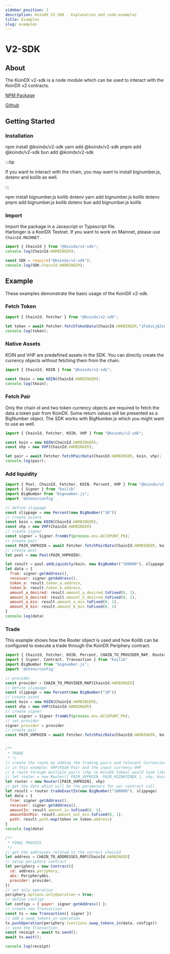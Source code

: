 ```yaml
---
sidebar_position: 2
description: KoinDX V2-SDK - Explanation and code-examples
title: Examples
slug: examples
---
```


# V2-SDK


## About

The KoinDX v2-sdk is a node module which can be used to interact with the KoinDX v2 contracts.

[NPM Package](https://www.npmjs.com/package/@koindx/v2-sdk)

[Github](https://github.com/koindx/v2-sdk)

## Getting Started

### Installation

<Tabs groupId="packagemanager">
  <TabItem value="npm" label="npm" default>
    <CodeBlock language="shell">
      npm install @koindx/v2-sdk
    </CodeBlock>
  </TabItem>
    <TabItem value="yarn" label="yarn">
    <CodeBlock language="shell">
      yarn add @koindx/v2-sdk
    </CodeBlock>
  </TabItem>
  <TabItem value="pnpm" label="pnpm">
    <CodeBlock language="shell">
    pnpm add @koindx/v2-sdk
    </CodeBlock>
  </TabItem>
  <TabItem value="bun" label="bun">
    <CodeBlock language="shell">
    bun add @koindx/v2-sdk  
    </CodeBlock>
  </TabItem>
</Tabs>

:::tip

If you want to interact with the chain, you may want to install bignumber.js, dotenv and koilib as well.

:::

<Tabs groupId="packagemanager">
  <TabItem value="npm" label="npm" default>
    <CodeBlock language="shell">
      npm install bignumber.js koilib dotenv
    </CodeBlock>
  </TabItem>
    <TabItem value="yarn" label="yarn">
    <CodeBlock language="shell">
      yarn add bignumber.js koilib dotenv
    </CodeBlock>
  </TabItem>
  <TabItem value="pnpm" label="pnpm">
    <CodeBlock language="shell">
    pnpm add bignumber.js koilib dotenv
    </CodeBlock>
  </TabItem>
  <TabItem value="bun" label="bun">
    <CodeBlock language="shell">
    bun add bignumber.js koilib
    </CodeBlock>
  </TabItem>
</Tabs>

### Import

Import the package in a Javascript or Typescript file.<br />
Harbinger is a KoinDX Testnet. If you want to work on Mainnet, please use ```ChainId.MAINNET``` .

```js title="ES6 (import syntax)"
import { ChainId } from "@koindx/v2-sdk";
console.log(ChainId.HARBINGER);
```

```js title="CommonJs (require syntax)"
const SDK = require("@koindx/v2-sdk");
console.log(SDK.ChainId.HARBINGER);
```

## Example

These examples demonstrate the basic usage of the KoinDX v2-sdk.

### Fetch Token

```js title="Fetch TKOIN from Harbinger"
import { ChainId, Fetcher } from "@koindx/v2-sdk";

let token = await Fetcher.fetchTokenData(ChainId.HARBINGER,"1FaSvLjQJsCJKq5ybmGsMMQs8RQYyVv8ju");
console.log(token);
```

### Native Assets

KOIN and VHP are predefined assets in the SDK. You can directly create the currency objects without fetching them from the chain.

```js title="Using native assets"
import { ChainId, KOIN } from "@koindx/v2-sdk";

const tkoin = new KOIN(ChainId.HARBINGER);
console.log(tkoin);
```

### Fetch Pair

Only the chain id and two token currency objects are required to fetch the data a token pair from KoinDX. Some return values will be presented as a BigNumber object. The SDK works with BigNumber.js which you might want to use as well.

```js title="Fetching a liquidity pair"
import { ChainId, Fetcher, KOIN, VHP } from "@koindx/v2-sdk";

const koin = new KOIN(ChainId.HARBINGER);
const vhp = new VHP(ChainId.HARBINGER);

let pair = await Fetcher.fetchPairData(ChainId.HARBINGER, koin, vhp);
console.log(pair);
```


### Add liquidity

```js title="Add liquidity to an existing pool"
import { Pool, ChainId, Fetcher, KOIN, Percent, VHP } from "@koindx/v2-sdk";
import { Signer } from "koilib"
import BigNumber from "bignumber.js";
import 'dotenv/config'

// define slippage
const slippage = new Percent(new BigNumber("10"))
// create assets
const koin = new KOIN(ChainId.HARBINGER);
const vhp = new VHP(ChainId.HARBINGER)
// create signer
const signer = Signer.fromWif(process.env.ACCOPUNT_PK);
// create pair
const PAIR_VHPKOIN = await Fetcher.fetchPairData(ChainId.HARBINGER, koin, vhp)
// create pool
let pool = new Pool(PAIR_VHPKOIN);

let result = pool.addLiquidity(koin, new BigNumber("100000"), slippage)
let data = {
  from: signer.getAddress(),
  receiver: signer.getAddress(),
  token_a: result.token_a.address,
  token_b: result.token_b.address,
  amount_a_desired: result.amount_a_desired.toFixed(0, 1),
  amount_b_desired: result.amount_b_desired.toFixed(0, 1),
  amount_a_min: result.amount_a_min.toFixed(0, 1),
  amount_b_min: result.amount_b_min.toFixed(0, 1)
}
console.log(data)
```

### Trade
This example shows how the Router object is used and how Koilib can be configured to execute a trade through the KoinDX Periphery contract.


```js title="Retreive the path for the Router and then execute the transaction"
import { ChainId, Fetcher, KOIN, Percent, CHAIN_TO_PROVIDER_MAP, Router, VHP, PeripheryAbi, CHAIN_TO_ADDRESSES_MAP } from "@koindx/v2-sdk";
import { Signer, Contract, Transaction } from "koilib"
import BigNumber from "bignumber.js";
import 'dotenv/config'

// provider
const provider = CHAIN_TO_PROVIDER_MAP[ChainId.HARBINGER]
// define slippage
const slippage = new Percent(new BigNumber("10"))
// create asset
const koin = new KOIN(ChainId.HARBINGER);
const vhp = new VHP(ChainId.HARBINGER)
// create signer
const signer = Signer.fromWif(process.env.ACCOPUNT_PK);
// set provider
signer.provider = provider
// create pair
const PAIR_VHPKOIN = await Fetcher.fetchPairData(ChainId.HARBINGER, koin, vhp)


/**
 * TRADE
 * */
// create the route by adding the trading pairs and relevant Currencies parameters
// in this example: VHP/KOIN Pair and the input currency VHP
// A route through multiple pairs (vhp to KoinDX token) would look like this:
// let router = new Router([ PAIR_VHPKOIN, PAIR_KOINKOINDX ], vhp, koindx)
let router = new Router([PAIR_VHPKOIN], vhp)
// get the data which will be the parameters for our contract call
let result = router.tradeExactIn(new BigNumber("100000"), slippage)
let data = {
  from: signer.getAddress(),
  receiver: signer.getAddress(),
  amountIn: result.amount_in.toFixed(0, 1),
  amountOutMin: result.amount_out_min.toFixed(0, 1),
  path: result.path.map(token => token.address)
}
console.log(data)

/**
 * FINAL PROCESS
 */
// get the addresses related to the correct chainId
let address = CHAIN_TO_ADDRESSES_MAP[ChainId.HARBINGER]
// setup periphery contract
let periphery = new Contract({
  id: address.periphery,
  abi: PeripheryAbi,
  provider: provider,
})
// set only operation
periphery.options.onlyOperation = true; 
// define configs
let configs = { payer: signer.getAddress() };
// create new Transaction
const tx = new Transaction({ signer })
// add a swap_tokens_in operation 
tx.pushOperation(periphery.functions.swap_tokens_in(data, configs))
// send the Transaction
const receipt = await tx.send();
await tx.wait();

console.log(receipt)
```